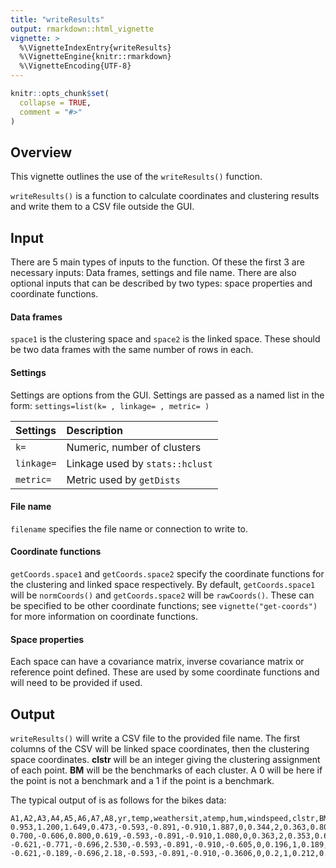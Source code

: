 ```yaml
---
title: "writeResults"
output: rmarkdown::html_vignette
vignette: >
  %\VignetteIndexEntry{writeResults}
  %\VignetteEngine{knitr::rmarkdown}
  %\VignetteEncoding{UTF-8}
---
```


```r
knitr::opts_chunk$set(
  collapse = TRUE,
  comment = "#>"
)
```

## Overview

This vignette outlines the use of the `writeResults()` function. 

`writeResults()` is a function to calculate coordinates and clustering results and write them to a CSV file outside the GUI.


## Input

There are 5 main types of inputs to the function. Of these the first 3 are necessary inputs: Data frames, settings and file name. There are also optional inputs that can be described by two types: space properties and coordinate functions.

#### Data frames

`space1` is the clustering space and `space2` is the linked space. These should be two data frames with the same number of rows in each.

#### Settings

Settings are options from the GUI. Settings are passed as a named list in the form: `settings=list(k= , linkage= , metric= )`

| Settings | Description |
|:-----------|:---------------------------------------------|
| `k=`       | Numeric, number of clusters                  |
| `linkage=` | Linkage used by `stats::hclust`              |
| `metric=`  | Metric used by `getDists`                    |

#### File name

`filename` specifies the file name or connection to write to.

#### Coordinate functions

`getCoords.space1` and `getCoords.space2` specify the coordinate functions for the clustering and linked space respectively. By default, `getCoords.space1` will be `normCoords()` and `getCoords.space2` will be `rawCoords()`. These can be specified to be other coordinate functions; see `vignette("get-coords")` for more information on coordinate functions.

#### Space properties

Each space can have a covariance matrix, inverse covariance matrix or reference point defined. These are used by some coordinate functions and will need to be provided if used.

## Output

`writeResults()` will write a CSV file to the provided file name.
The first columns of the CSV will be linked space coordinates, then the clustering space coordinates. 
**clstr** will be an integer giving the clustering assignment of each point.
**BM** will be the benchmarks of each cluster. A 0 will be here if the point is not a benchmark and a 1 if the point is a benchmark.

The typical output of is as follows for the bikes data:

```
A1,A2,A3,A4,A5,A6,A7,A8,yr,temp,weathersit,atemp,hum,windspeed,clstr,BM
0.953,1.200,1.649,0.473,-0.593,-0.891,-0.910,1.887,0,0.344,2,0.363,0.805,0.160,1,0
0.700,-0.606,0.800,0.619,-0.593,-0.891,-0.910,1.080,0,0.363,2,0.353,0.696,0.248,3,0
-0.621,-0.771,-0.696,2.530,-0.593,-0.891,-0.910,-0.605,0,0.196,1,0.189,0.437,0.248,3,0
-0.621,-0.189,-0.696,2.18,-0.593,-0.891,-0.910,-0.3606,0,0.2,1,0.212,0.590,0.160,3,0

```


